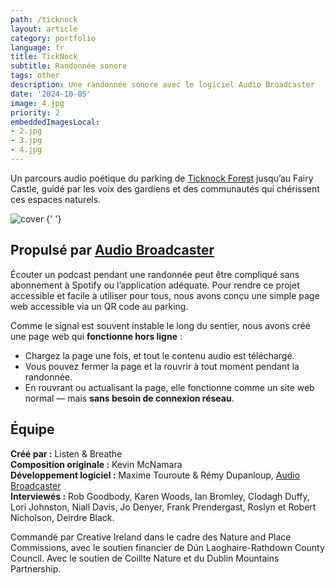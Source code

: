 ```yaml
---
path: /ticknock
layout: article
category: portfolio
language: fr
title: TickNock
subtitle: Randonnée sonore
tags: other
description: Une randonnée sonore avec le logiciel Audio Broadcaster
date: '2024-10-05'
image: 4.jpg
priority: 2
embeddedImagesLocal:
- 2.jpg
- 3.jpg
- 4.jpg
---
```


Un parcours audio poétique du parking de [Ticknock Forest](//www.visitdublin.com/ticknock-fairy-castle-loop) jusqu’au Fairy Castle, guidé par les voix des gardiens et des communautés qui chérissent ces espaces naturels.


![cover](1.jpg)
<ImageGrid props={props.data.mdx.frontmatter.embeddedImagesLocal} />{' '}

## Propulsé par [Audio Broadcaster](/audio-broadcaster)

Écouter un podcast pendant une randonnée peut être compliqué sans abonnement à Spotify ou l’application adéquate. Pour rendre ce projet accessible et facile à utiliser pour tous, nous avons conçu une simple page web accessible via un QR code au parking.

Comme le signal est souvent instable le long du sentier, nous avons créé une page web qui **fonctionne hors ligne** :
* Chargez la page une fois, et tout le contenu audio est téléchargé.
* Vous pouvez fermer la page et la rouvrir à tout moment pendant la randonnée.
* En rouvrant ou actualisant la page, elle fonctionne comme un site web normal — mais **sans besoin de connexion réseau**.

## Équipe

**Créé par :** Listen & Breathe  
**Composition originale :** Kevin McNamara  
**Développement logiciel :** Maxime Touroute & Rémy Dupanloup, [Audio Broadcaster](/audio-broadcaster)  
**Interviewés :** Rob Goodbody, Karen Woods, Ian Bromley, Clodagh Duffy, Lori Johnston, Niall Davis, Jo Denyer, Frank Prendergast, Roslyn et Robert Nicholson, Deirdre Black.  

Commandé par Creative Ireland dans le cadre des Nature and Place Commissions, avec le soutien financier de Dún Laoghaire-Rathdown County Council. Avec le soutien de Coillte Nature et du Dublin Mountains Partnership.

